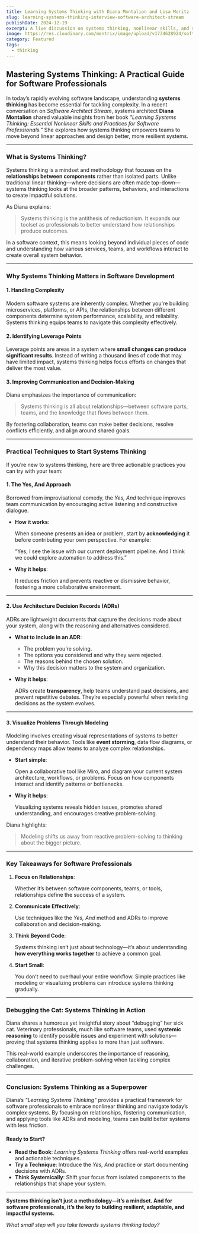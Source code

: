 ```yaml
---
title: Learning Systems Thinking with Diana Montalion and Lisa Moritz
slug: learning-systems-thinking-interview-software-architect-stream
publishDate: 2024-12-19
excerpt: A live discussion on systems thinking, nonlinear skills, and software resilience
image: https://res.cloudinary.com/mentrix/image/upload/v1734628924/software_architect_stream_interview_with_lisa_moritz_pvttlk.jpg
category: Featured
tags:
  - thinking
---
```



## **Mastering Systems Thinking: A Practical Guide for Software Professionals**

In today’s rapidly evolving software landscape, understanding **systems thinking** has become essential for tackling complexity. In a recent conversation on _Software Architect Stream_, systems architect **Diana Montalion** shared valuable insights from her book _"Learning Systems Thinking: Essential Nonlinear Skills and Practices for Software Professionals."_ She explores how systems thinking empowers teams to move beyond linear approaches and design better, more resilient systems.

---

### **What is Systems Thinking?**

Systems thinking is a mindset and methodology that focuses on the **relationships between components** rather than isolated parts. Unlike traditional linear thinking—where decisions are often made top-down—systems thinking looks at the broader patterns, behaviors, and interactions to create impactful solutions.

As Diana explains:

> Systems thinking is the antithesis of reductionism. It expands our toolset as professionals to better understand how relationships produce outcomes.

In a software context, this means looking beyond individual pieces of code and understanding how various services, teams, and workflows interact to create overall system behavior.

---

### **Why Systems Thinking Matters in Software Development**

#### 1. **Handling Complexity**

Modern software systems are inherently complex. Whether you're building microservices, platforms, or APIs, the relationships between different components determine system performance, scalability, and reliability. Systems thinking equips teams to navigate this complexity effectively.

#### 2. **Identifying Leverage Points**

Leverage points are areas in a system where **small changes can produce significant results**. Instead of writing a thousand lines of code that may have limited impact, systems thinking helps focus efforts on changes that deliver the most value.

#### 3. **Improving Communication and Decision-Making**

Diana emphasizes the importance of communication:

> Systems thinking is all about relationships—between software parts, teams, and the knowledge that flows between them.

By fostering collaboration, teams can make better decisions, resolve conflicts efficiently, and align around shared goals.

---

### **Practical Techniques to Start Systems Thinking**

If you’re new to systems thinking, here are three actionable practices you can try with your team:

#### 1. **The Yes, And Approach**

Borrowed from improvisational comedy, the _Yes, And_ technique improves team communication by encouraging active listening and constructive dialogue.

- **How it works**:

  When someone presents an idea or problem, start by **acknowledging** it before contributing your own perspective. For example:

  “Yes, I see the issue with our current deployment pipeline. And I think we could explore automation to address this.”

- **Why it helps**:

  It reduces friction and prevents reactive or dismissive behavior, fostering a more collaborative environment.

---

#### 2. **Use Architecture Decision Records (ADRs)**

ADRs are lightweight documents that capture the decisions made about your system, along with the reasoning and alternatives considered.

- **What to include in an ADR**:
  - The problem you’re solving.
  - The options you considered and why they were rejected.
  - The reasons behind the chosen solution.
  - Why this decision matters to the system and organization.
- **Why it helps**:

  ADRs create **transparency**, help teams understand past decisions, and prevent repetitive debates. They’re especially powerful when revisiting decisions as the system evolves.

---

#### 3. **Visualize Problems Through Modeling**

Modeling involves creating visual representations of systems to better understand their behavior. Tools like **event storming**, data flow diagrams, or dependency maps allow teams to analyze complex relationships.

- **Start simple**:

  Open a collaborative tool like Miro, and diagram your current system architecture, workflows, or problems. Focus on how components interact and identify patterns or bottlenecks.

- **Why it helps**:

  Visualizing systems reveals hidden issues, promotes shared understanding, and encourages creative problem-solving.

Diana highlights:

> Modeling shifts us away from reactive problem-solving to thinking about the bigger picture.

---

### **Key Takeaways for Software Professionals**

1. **Focus on Relationships**:

   Whether it’s between software components, teams, or tools, relationships define the success of a system.

2. **Communicate Effectively**:

   Use techniques like the _Yes, And_ method and ADRs to improve collaboration and decision-making.

3. **Think Beyond Code**:

   Systems thinking isn’t just about technology—it’s about understanding **how everything works together** to achieve a common goal.

4. **Start Small**:

   You don’t need to overhaul your entire workflow. Simple practices like modeling or visualizing problems can introduce systems thinking gradually.

---

### **Debugging the Cat: Systems Thinking in Action**

Diana shares a humorous yet insightful story about “debugging” her sick cat. Veterinary professionals, much like software teams, used **systemic reasoning** to identify possible issues and experiment with solutions—proving that systems thinking applies to more than just software.

This real-world example underscores the importance of reasoning, collaboration, and iterative problem-solving when tackling complex challenges.

---

### **Conclusion: Systems Thinking as a Superpower**

Diana’s _"Learning Systems Thinking"_ provides a practical framework for software professionals to embrace nonlinear thinking and navigate today’s complex systems. By focusing on relationships, fostering communication, and applying tools like ADRs and modeling, teams can build better systems with less friction.

#### **Ready to Start?**

- **Read the Book**: _Learning Systems Thinking_ offers real-world examples and actionable techniques.
- **Try a Technique**: Introduce the _Yes, And_ practice or start documenting decisions with ADRs.
- **Think Systemically**: Shift your focus from isolated components to the relationships that shape your system.

---

**Systems thinking isn’t just a methodology—it’s a mindset. And for software professionals, it’s the key to building resilient, adaptable, and impactful systems.**

_What small step will you take towards systems thinking today?_

<YouTube id="07IYACU8t-E" />
